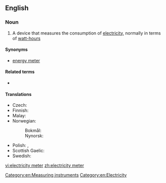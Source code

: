 ==English==

===Noun===
{{wikipedia}}
{{en-noun}}

# A device that measures the consumption of [[electricity]], normally in terms of [[watt-hour]]s

====Synonyms====
* [[energy meter]]

====Related terms====
* {{l|en|smart meter}}

====Translations====
{{trans-top|a device that measures the consumption of electricity}}
* Czech: {{t+|cs|elektroměr|m}}
* Finnish: {{t+|fi|sähkömittari}}
* Malay: {{t|ms|meter keelektrikan}}
* Norwegian:
*: Bokmål: {{t|nb|strømmåler|m}}
*: Nynorsk: {{t|nn|straummålar|m}}
{{trans-mid}}
* Polish: {{t|pl|licznik prądu|m}}, {{t|pl|licznik energii elektrycznej|m}}
* Scottish Gaelic: {{t|gd|meidheadair-dealain|m}}
* Swedish: {{t|sv|elmätare|c}}
{{trans-bottom}}

[[Category:en:Measuring instruments]]
[[Category:en:Electricity]]

[[vi:electricity meter]]
[[zh:electricity meter]]